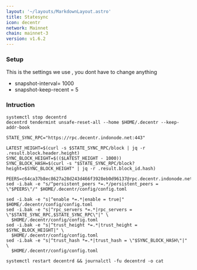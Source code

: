 ```yaml
---
layout: '~/layouts/MarkdownLayout.astro'
title: Statesync
icon: decentr
network: Mainnet
chain: mainnet-3
version: v1.6.2
---
```


### Setup
This is the settings we use , you dont have to change anything

- snapshot-interval= 1000
- snapshot-keep-recent = 5

### Intruction

```
systemctl stop decentrd
decentrd tendermint unsafe-reset-all --home $HOME/.decentr --keep-addr-book

STATE_SYNC_RPC="https://rpc.decentr.indonode.net:443"

LATEST_HEIGHT=$(curl -s $STATE_SYNC_RPC/block | jq -r .result.block.header.height)
SYNC_BLOCK_HEIGHT=$(($LATEST_HEIGHT - 1000))
SYNC_BLOCK_HASH=$(curl -s "$STATE_SYNC_RPC/block?height=$SYNC_BLOCK_HEIGHT" | jq -r .result.block_id.hash)

PEERS=c64ca37b8ec8627a28d243d466f3928eb0d96137@rpc.decentr.indonode.net:17656 
sed -i.bak -e "s/^persistent_peers *=.*/persistent_peers = \"$PEERS\"/" $HOME/.decentr/config/config.toml

sed -i.bak -e "s|^enable *=.*|enable = true|" $HOME/.decentr/config/config.toml
sed -i.bak -e "s|^rpc_servers *=.*|rpc_servers = \"$STATE_SYNC_RPC,$STATE_SYNC_RPC\"|" \
  $HOME/.decentr/config/config.toml
sed -i.bak -e "s|^trust_height *=.*|trust_height = $SYNC_BLOCK_HEIGHT|" \
  $HOME/.decentr/config/config.toml
sed -i.bak -e "s|^trust_hash *=.*|trust_hash = \"$SYNC_BLOCK_HASH\"|" \
  $HOME/.decentr/config/config.toml

systemctl restart decentrd && journalctl -fu decentrd -o cat
```